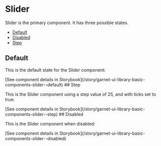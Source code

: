 
<Meta of={SliderStories} />

# Slider

Slider is the primary component. It has three possible states.

- [Default](#text)
- [Disabled](#disabled)
- [Step](#step)

## Default

This is the default state for the Slider component:

<Canvas of={SliderStories.Default} />
[See component details in  Storybook](/story/garnet-ui-library-basic-components-slider--default)
## Step

This is the Slider component using a step value of 25, and with ticks set to true:

<Canvas of={SliderStories.Step} />
[See component details in  Storybook](/story/garnet-ui-library-basic-components-slider--step)
## Disabled

This is the Slider component when disabled:

<Canvas of={SliderStories.Disabled} />
[See component details in  Storybook](/story/garnet-ui-library-basic-components-slider--disabled)